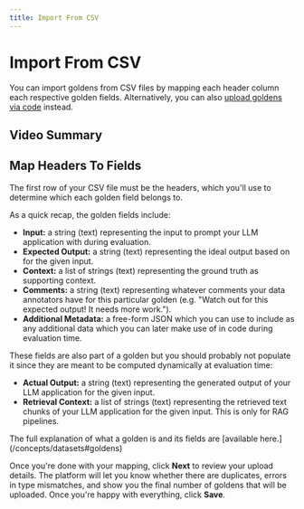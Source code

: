 ```yaml
---
title: Import From CSV
---
```



# Import From CSV

You can import goldens from CSV files by mapping each header column each respective golden fields. Alternatively, you can also [upload goldens via code](/dataset-editor/dataset-features/push-pull-goldens) instead.

## Video Summary

<VideoDisplayer
  src="https://confident-docs.s3.us-east-1.amazonaws.com/dataset-editor:import-datasets.mp4"
  width="100%"
  title="Import goldens from CSV"
/>

## Map Headers To Fields

The first row of your CSV file must be the headers, which you'll use to determine which each golden field belongs to.

As a quick recap, the golden fields include:

- **Input:** a string (text) representing the input to prompt your LLM application with during evaluation.
- **Expected Output:** a string (text) representing the ideal output based on for the given input.
- **Context:** a list of strings (text) representing the ground truth as supporting context.
- **Comments:** a string (text) representing whatever comments your data annotators have for this particular golden (e.g. "Watch out for this expected output! It needs more work.").
- **Additional Metadata:** a free-form JSON which you can use to include as any additional data which you can later make use of in code during evaluation time.

These fields are also part of a golden but you should probably not populate it since they are meant to be computed dynamically at evaluation time:

- **Actual Output:** a string (text) representing the generated output of your LLM application for the given input.
- **Retrieval Context:** a list of strings (text) representing the retrieved text chunks of your LLM application for the given input. This is only for RAG pipelines.

<Callout>
  The full explanation of what a golden is and its fields are [available
  here.](/concepts/datasets#goldens)
</Callout>

Once you're done with your mapping, click **Next** to review your upload details. The platform will let you know whether there are duplicates, errors in type mismatches, and show you the final number of goldens that will be uploaded. Once you're happy with everything, click **Save**.
